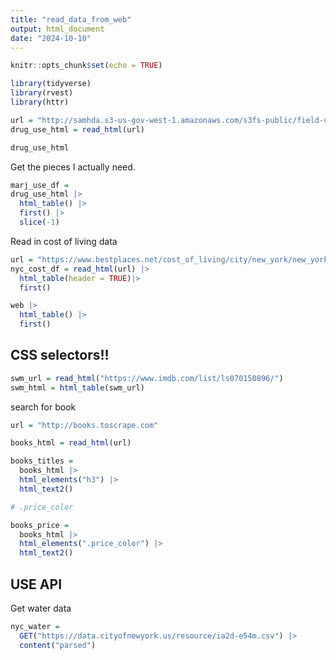 ```yaml
---
title: "read_data_from_web"
output: html_document
date: "2024-10-10"
---
```


```r
knitr::opts_chunk$set(echo = TRUE)
```

```r
library(tidyverse)
library(rvest)
library(httr)
```

```r
url = "http://samhda.s3-us-gov-west-1.amazonaws.com/s3fs-public/field-uploads/2k15StateFiles/NSDUHsaeShortTermCHG2015.htm"
drug_use_html = read_html(url)

drug_use_html
```
Get the pieces I actually need.
```r
marj_use_df = 
drug_use_html |>
  html_table() |>
  first() |>
  slice(-1)
```
Read in cost of living data
```r
url = "https://www.bestplaces.net/cost_of_living/city/new_york/new_york"
nyc_cost_df = read_html(url) |>
  html_table(header = TRUE)|>
  first()
```


```r
web |>
  html_table() |>
  first()
```
## CSS selectors!!
```r
swm_url = read_html("https://www.imdb.com/list/ls070150896/")
swm_html = html_table(swm_url)
```

search for book
```r
url = "http://books.toscrape.com"

books_html = read_html(url)

books_titles = 
  books_html |>
  html_elements("h3") |>
  html_text2()
```
```r
# .price_color

books_price = 
  books_html |>
  html_elements(".price_color") |>
  html_text2()
```
## USE API
Get water data

```r
nyc_water = 
  GET("https://data.cityofnewyork.us/resource/ia2d-e54m.csv") |> 
  content("parsed")
```

